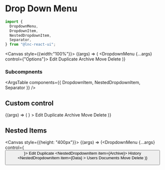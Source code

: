 
<Meta title="Utility/Dropdown Menu" component={DropdownMenu} />

# Drop Down Menu

```jsx
import {
  DropdownMenu,
  DropdownItem,
  NestedDropdownItem,
  Separator,
} from "@lnc-react-ui";
```

<Canvas style={{width:"100%"}}>
  <Story name="Default" args={{}}>
    {(args) => (
      <DropdownMenu {...args} control={"Options"}>
        <DropdownItem icon="pen">Edit</DropdownItem>
        <DropdownItem icon="clone">Duplicate</DropdownItem>
        <Separator />
        <DropdownItem icon="archive">Archive</DropdownItem>
        <DropdownItem icon="arrow-right">Move</DropdownItem>
        <Separator />
        <DropdownItem icon="trash">Delete</DropdownItem>
      </DropdownMenu>
    )}
  </Story>
</Canvas>

<ArgsTable story="Default" />

### Subcompnents

<ArgsTable components={{ DropdownItem, NestedDropdownItem, Separator }} />

## Custom control

<Canvas>
  <Story name="Custom Control" args={{}}>
    {(args) => (
      <DropdownMenu
        {...args}
        control={
          <Button
            type={"outline"}
            borderRadius={"curved"}
            text="Options"
            trailingIcon="angle-down"
          />
        }
      >
        <DropdownItem icon="pen">Edit</DropdownItem>
        <DropdownItem icon="clone">Duplicate</DropdownItem>
        <Separator />
        <DropdownItem icon="archive" disabled>Archive</DropdownItem>
        <DropdownItem icon="arrow-right">Move</DropdownItem>
        <Separator />
        <DropdownItem icon="trash">Delete</DropdownItem>
      </DropdownMenu>
    )}
  </Story>
</Canvas>

## Nested Items

<Canvas  style={{height: "400px"}}>
  <Story name="NestedItems" args={{}}>
    {(args) => (<DropdownMenu {...args} control={<Button text="Options" trailingIcon="angle-down"/>}>
       <DropdownItem icon="pen">Edit</DropdownItem>
        <DropdownItem icon="clone">Duplicate</DropdownItem>
        <Separator />
        <NestedDropdownItem item={<DropdownItem icon="archive">Archive</DropdownItem>}>
          <DropdownItem icon="clock">History</DropdownItem>
          <NestedDropdownItem
            item={<DropdownItem icon="pen">Data</DropdownItem>}
          >
            <DropdownItem icon="users">Users</DropdownItem>
            <DropdownItem icon="file">Documents</DropdownItem>
          </NestedDropdownItem>
           <DropdownItem icon="arrow-right">Move</DropdownItem>
        </NestedDropdownItem>
        <Separator />
        <DropdownItem icon="trash">Delete</DropdownItem>
      </DropdownMenu>
    )}
  </Story>
</Canvas>
